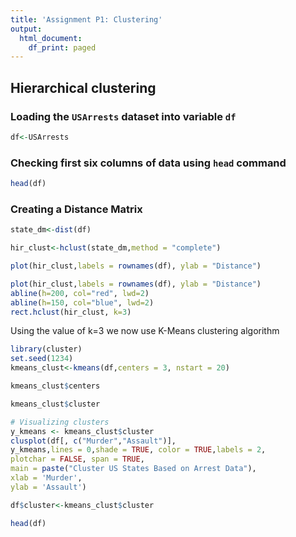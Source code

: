```yaml
---
title: 'Assignment P1: Clustering'
output:
  html_document:
    df_print: paged
---
```


## Hierarchical clustering

### Loading the `USArrests` dataset into variable `df` 
```r
df<-USArrests
```

### Checking first six columns of data using `head` command
```r
head(df)
```

### Creating a Distance Matrix

```r
state_dm<-dist(df)
```

```r
hir_clust<-hclust(state_dm,method = "complete")
```

```r
plot(hir_clust,labels = rownames(df), ylab = "Distance")
```

```r
plot(hir_clust,labels = rownames(df), ylab = "Distance")
abline(h=200, col="red", lwd=2) 
abline(h=150, col="blue", lwd=2)
rect.hclust(hir_clust, k=3)
```

Using the value of k=3 we now use K-Means clustering algorithm

```r
library(cluster)
set.seed(1234)
kmeans_clust<-kmeans(df,centers = 3, nstart = 20)
```
```r
kmeans_clust$centers
```

```r
kmeans_clust$cluster
```

```r
# Visualizing clusters
y_kmeans <- kmeans_clust$cluster
clusplot(df[, c("Murder","Assault")],
y_kmeans,lines = 0,shade = TRUE, color = TRUE,labels = 2,
plotchar = FALSE, span = TRUE,
main = paste("Cluster US States Based on Arrest Data"),
xlab = 'Murder',
ylab = 'Assault')
```

```r
df$cluster<-kmeans_clust$cluster
```

```r
head(df)
```


